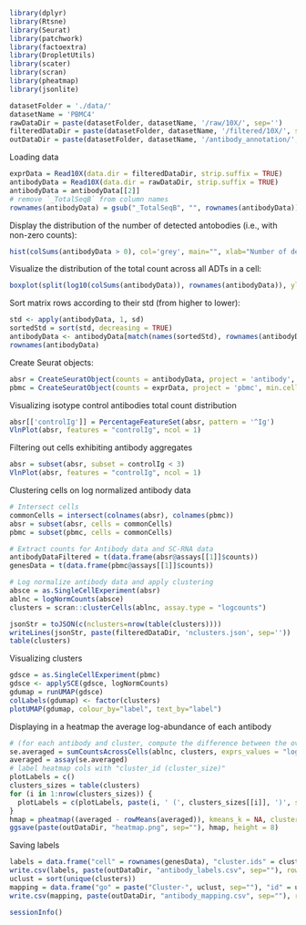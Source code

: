```r
library(dplyr)
library(Rtsne)
library(Seurat)
library(patchwork)
library(factoextra)
library(DropletUtils)
library(scater)
library(scran)
library(pheatmap)
library(jsonlite)

datasetFolder = './data/'
datasetName = 'PBMC4'
rawDataDir = paste(datasetFolder, datasetName, '/raw/10X/', sep='')
filteredDataDir = paste(datasetFolder, datasetName, '/filtered/10X/', sep='')
outDataDir = paste(datasetFolder, datasetName, '/antibody_annotation/', sep='')
```

Loading data

```r
exprData = Read10X(data.dir = filteredDataDir, strip.suffix = TRUE)
antibodyData = Read10X(data.dir = rawDataDir, strip.suffix = TRUE)
antibodyData = antibodyData[[2]]
# remove `_TotalSeqB` from column names
rownames(antibodyData) = gsub("_TotalSeqB", "", rownames(antibodyData))
```

Display the distribution of the number of detected antobodies (i.e., with non-zero counts):

```r
hist(colSums(antibodyData > 0), col='grey', main="", xlab="Number of detected ADTs")
```

Visualize the distribution of the total count across all ADTs in a cell:

```r
boxplot(split(log10(colSums(antibodyData)), rownames(antibodyData)), ylab="Log-total ADT count", las=2)
```


Sort matrix rows according to their std (from higher to lower):

```r
std <- apply(antibodyData, 1, sd)
sortedStd = sort(std, decreasing = TRUE)
antibodyData <- antibodyData[match(names(sortedStd), rownames(antibodyData)), ]
rownames(antibodyData)
```

Create Seurat objects:

```r
absr = CreateSeuratObject(counts = antibodyData, project = 'antibody', min.cells = 0, min.features = 0)
pbmc = CreateSeuratObject(counts = exprData, project = 'pbmc', min.cells = 0, min.features = 0)
```


Visualizing isotype control antibodies total count distribution

```r
absr[['controlIg']] = PercentageFeatureSet(absr, pattern = '^Ig')
VlnPlot(absr, features = "controlIg", ncol = 1)
```

Filtering out cells exhibiting antibody aggregates

```r
absr = subset(absr, subset = controlIg < 3)
VlnPlot(absr, features = "controlIg", ncol = 1)
```

Clustering cells on log normalized antibody data

```r
# Intersect cells
commonCells = intersect(colnames(absr), colnames(pbmc))
absr = subset(absr, cells = commonCells)
pbmc = subset(pbmc, cells = commonCells)

# Extract counts for Antibody data and SC-RNA data
antibodyDataFiltered = t(data.frame(absr@assays[[1]]$counts))
genesData = t(data.frame(pbmc@assays[[1]]$counts))

# Log normalize antibody data and apply clustering
absce = as.SingleCellExperiment(absr)
ablnc = logNormCounts(absce)
clusters = scran::clusterCells(ablnc, assay.type = "logcounts")

jsonStr = toJSON(c(nclusters=nrow(table(clusters))))
writeLines(jsonStr, paste(filteredDataDir, 'nclusters.json', sep=''))
table(clusters)
```

Visualizing clusters

```r
gdsce = as.SingleCellExperiment(pbmc)
gdsce <- applySCE(gdsce, logNormCounts)
gdumap = runUMAP(gdsce)
colLabels(gdumap) <- factor(clusters)
plotUMAP(gdumap, colour_by="label", text_by="label")
```

Displaying in a heatmap the average log-abundance of each antibody

```r
# (for each antibody and cluster, compute the difference between the overall antibody avg and antibody avg in the cluster)
se.averaged = sumCountsAcrossCells(ablnc, clusters, exprs_values = "logcounts", average = TRUE)
averaged = assay(se.averaged)
# label heatmap cols with "cluster_id (cluster_size)"
plotLabels = c()
clusters_sizes = table(clusters)
for (i in 1:nrow(clusters_sizes)) {
  plotLabels = c(plotLabels, paste(i, ' (', clusters_sizes[[i]], ')', sep=''))
}
hmap = pheatmap((averaged - rowMeans(averaged)), kmeans_k = NA, cluster_cols = TRUE, cluster_rows = FALSE, labelsCol=plotLabels, breaks=seq(-3, 3, length.out=100))
ggsave(paste(outDataDir, "heatmap.png", sep=""), hmap, height = 8)
```

Saving labels

```r
labels = data.frame("cell" = rownames(genesData), "cluster.ids" = clusters)
write.csv(labels, paste(outDataDir, "antibody_labels.csv", sep=""), row.names = FALSE)
uclust = sort(unique(clusters))
mapping = data.frame("go" = paste("Cluster-", uclust, sep=""), "id" = uclust)
write.csv(mapping, paste(outDataDir, "antibody_mapping.csv", sep=""), row.names = FALSE)
```

```r
sessionInfo()
```